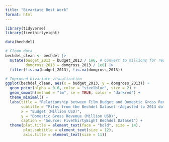 ```yaml
---
title: "Bivariate Best Work"
format: html
---
```


```r
library(tidyverse)
library(fivethirtyeight)

data(bechdel)

# Clean data
bechdel_clean <- bechdel |>
  mutate(budget_2013 = budget_2013 / 1e6, # Convert to millions for readability
         domgross_2013 = domgross_2013 / 1e6) |> 
  filter(!is.na(budget_2013), !is.na(domgross_2013))

# Improved bivariate visualization
ggplot(bechdel_clean, aes(x = budget_2013, y = domgross_2013)) +
  geom_point(alpha = 0.6, color = "steelblue", size = 2) +
  geom_smooth(method = "lm", se = TRUE, color = "darkred") +
  theme_minimal() +
  labs(title = "Relationship between Film Budget and Domestic Gross Revenue",
       subtitle = "Films from the Bechdel Dataset (Adjusted to 2013 dollars)",
       x = "Budget (Million USD)",
       y = "Domestic Gross Revenue (Million USD)",
       caption = "Source: FiveThirtyEight Bechdel Dataset") +
  theme(plot.title = element_text(face = "bold", size = 14),
        plot.subtitle = element_text(size = 12),
        axis.title = element_text(size = 11))
```

